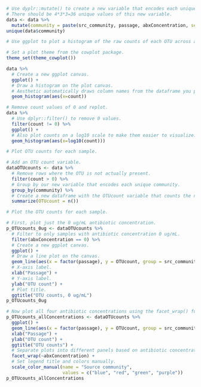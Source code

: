 
```r

# Use dyplr::mutate() to create a new variable that encodes each unique community.
# There should be 4*3*3=36 unique values of this new variable.
data <- data %>% 
  mutate(community = paste(src_community, passage, abxConcentration, sep="_"))
unique(data$community)
```

```r
# Use ggplot to plot a histogram of the raw counts of each OTU across all samples.

# Set a plot theme from the cowplot package.
theme_set(theme_cowplot())

data %>% 
  # Create a new ggplot canvas.
  ggplot() +
  # Draw a histogram on the plot canvas.
  # Aesthetic automatically draws column names from the dataframe you pass to ggplot().
  geom_histogram(aes(x=count))

# Remove count values of 0 and replot.
data %>% 
  # Use dplyr::filter() to remove 0 values.
  filter(count != 0) %>% 
  ggplot() +
  # Also plot counts on a log10 scale to make them easier to visualize.
  geom_histogram(aes(x=log10(count)))
```

```r
# Plot OTU counts for each sample.

# Add an OTU count variable.
dataOTUcounts <- data %>% 
  # Remove rows where the OTU is not actually present.
  filter(count > 0) %>% 
  # Group by our new variable that encodes each unique community.
  group_by(community) %>% 
  # Create a new dataframe with the OTUcount variable that counts the number of observations in each group.
  summarize(OTUcount = n())
```

```r
# Plot the OTU counts for each sample.

# First, plot just the 0 ug/mL antibiotic concentration.
p_OTUcounts_0ug <- dataOTUcounts %>% 
  # Filter to only samples with antibiotic concentration 0 ug/mL.
  filter(abxConcentration == 0) %>% 
  # Create a new ggplot canvas.
  ggplot() +
  # Draw a line plot on the canvas.
  geom_line(aes(x = factor(passage), y = OTUcount, group = src_community, color = src_community)) +
  # X-axis label.
  xlab("Passage") +
  # Y-axis label.
  ylab("OTU count") +
  # Plot title.
  ggtitle("OTU counts, 0 ug/mL")
p_OTUcounts_0ug
```

```r
# Now plot all four antibiotic concentrations using the facet_wrap() function.
p_OTUcounts_allConcentrations <- dataOTUcounts %>% 
  ggplot() +
  geom_line(aes(x = factor(passage), y = OTUcount, group = src_community, color = src_community)) +
  xlab("Passage") +
  ylab("OTU count") +
  ggtitle("OTU counts") +
  # Separate plots into different panels based on antibiotic concentration.
  facet_wrap(~abxConcentration) +
  # Set legend title and colors manually.
  scale_color_manual(name = "Source community",
                     values = c("blue", "red", "green", "purple"))
p_OTUcounts_allConcentrations
```